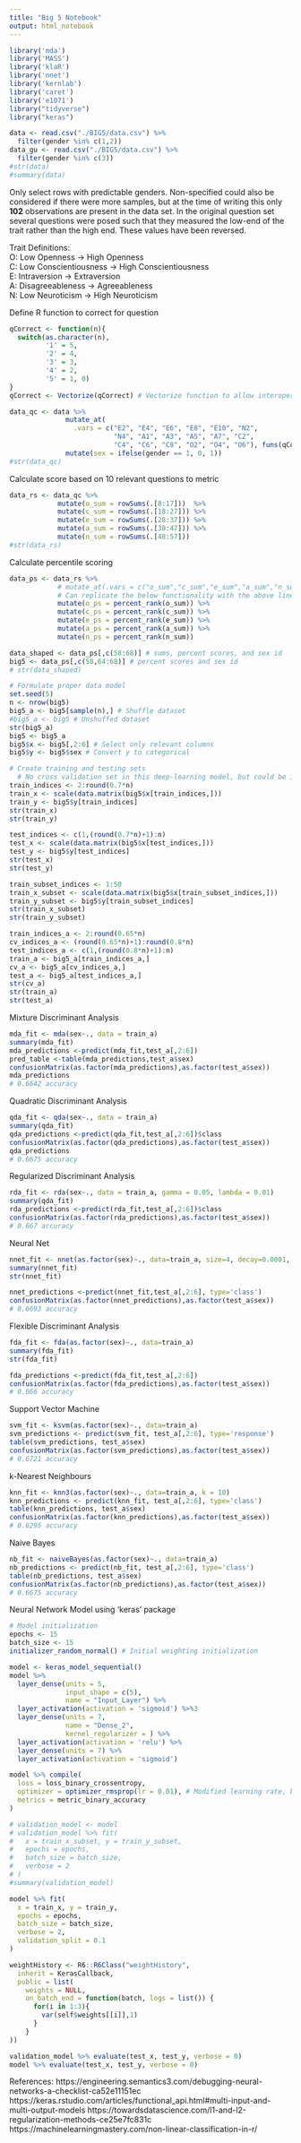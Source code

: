 ```yaml
---
title: "Big 5 Notebook"
output: html_notebook
---
```

```r
library('mda')
library('MASS')
library('klaR')
library('nnet')
library('kernlab')
library('caret')
library('e1071')
library("tidyverse")
library("keras")
```

```r
data <- read.csv("./BIG5/data.csv") %>% 
  filter(gender %in% c(1,2))
data_gu <- read.csv("./BIG5/data.csv") %>% 
  filter(gender %in% c(3))
#str(data)
#summary(data)
```
Only select rows with predictable genders. Non-specified could also be considered if there were more samples, but at the time of writing this only **102** observations are present in the data set. In the original question set several questions were posed such that they measured the low-end of the trait rather than the high end. These values have been reversed.

Trait Definitions:  
O: Low Openness           -> High Openness  
C: Low Conscientiousness  -> High Conscientiousness   
E: Intraversion           -> Extraversion  
A: Disagreeableness       -> Agreeableness  
N: Low Neuroticism        -> High Neuroticism   

Define R function to correct for question 
```r
qCorrect <- function(n){
  switch(as.character(n),
         '1' = 5,
         '2' = 4,
         '3' = 3,
         '4' = 2,
         '5' = 1, 0)
}
qCorrect <- Vectorize(qCorrect) # Vectorize function to allow interoperation with dplyr::mutate
```
```r
data_qc <- data %>%
              mutate_at(
                .vars = c("E2", "E4", "E6", "E8", "E10", "N2", 
                          "N4", "A1", "A3", "A5", "A7", "C2", 
                          "C4", "C6", "C8", "O2", "O4", "O6"), funs(qCorrect)) %>%
              mutate(sex = ifelse(gender == 1, 0, 1)) 
#str(data_qc)
```
Calculate score based on 10 relevant questions to metric
```r
data_rs <- data_qc %>% 
            mutate(o_sum = rowSums(.[8:17]))  %>%
            mutate(c_sum = rowSums(.[18:27])) %>% 
            mutate(e_sum = rowSums(.[28:37])) %>% 
            mutate(a_sum = rowSums(.[38:47])) %>%
            mutate(n_sum = rowSums(.[48:57]))
#str(data_rs)
```
Calculate percentile scoring
```r
data_ps <- data_rs %>%
            # mutate_at(.vars = c("o_sum","c_sum","e_sum","a_sum","n_sum"), funs(percent_rank)) 
            # Can replicate the below functionality with the above line, but this overwrites the columns
            mutate(o_ps = percent_rank(o_sum)) %>%
            mutate(c_ps = percent_rank(c_sum)) %>%
            mutate(e_ps = percent_rank(e_sum)) %>%
            mutate(a_ps = percent_rank(a_sum)) %>%
            mutate(n_ps = percent_rank(n_sum))

data_shaped <- data_ps[,c(58:68)] # sums, percent scores, and sex id
big5 <- data_ps[,c(58,64:68)] # percent scores and sex id
# str(data_shaped)
```

```r
# Formulate proper data model
set.seed(5)
n <- nrow(big5)
big5_a <- big5[sample(n),] # Shuffle dataset
#big5_a <- big5 # Unshuffed dataset
str(big5_a)
big5 <- big5_a
big5$x <- big5[,2:6] # Select only relevant columns
big5$y <- big5$sex # Convert y to categorical
```

```r
# Create training and testing sets
  # No cross validation set in this deep-learning model, but could be implemented in the future
train_indices <- 2:round(0.7*n)
train_x <- scale(data.matrix(big5$x[train_indices,]))
train_y <- big5$y[train_indices]
str(train_x)
str(train_y)

test_indices <- c(1,(round(0.7*n)+1):n)
test_x <- scale(data.matrix(big5$x[test_indices,]))
test_y <- big5$y[test_indices]
str(test_x)
str(test_y)

train_subset_indices <- 1:50
train_x_subset <- scale(data.matrix(big5$x[train_subset_indices,]))
train_y_subset <- big5$y[train_subset_indices]
str(train_x_subset)
str(train_y_subset)

train_indices_a <- 2:round(0.65*n)
cv_indices_a <- (round(0.65*n)+1):round(0.8*n)
test_indices_a <- c(1,(round(0.8*n)+1):n)
train_a <- big5_a[train_indices_a,]
cv_a <- big5_a[cv_indices_a,]
test_a <- big5_a[test_indices_a,]
str(cv_a)
str(train_a)
str(test_a)

```

Mixture Discriminant Analysis
```r
mda_fit <- mda(sex~., data = train_a)
summary(mda_fit)
mda_predictions <-predict(mda_fit,test_a[,2:6])
pred_table <-table(mda_predictions,test_a$sex)
confusionMatrix(as.factor(mda_predictions),as.factor(test_a$sex))
mda_predictions
# 0.6642 accuracy
```

Quadratic Discriminant Analysis
```r
qda_fit <- qda(sex~., data = train_a)
summary(qda_fit)
qda_predictions <-predict(qda_fit,test_a[,2:6])$class
confusionMatrix(as.factor(qda_predictions),as.factor(test_a$sex))
qda_predictions
# 0.6675 accuracy
```

Regularized Discriminant Analysis
```r
rda_fit <- rda(sex~., data = train_a, gamma = 0.05, lambda = 0.01)
summary(qda_fit)
rda_predictions <-predict(rda_fit,test_a[,2:6])$class
confusionMatrix(as.factor(rda_predictions),as.factor(test_a$sex))
# 0.667 accuracy
```

Neural Net
```r
nnet_fit <- nnet(as.factor(sex)~., data=train_a, size=4, decay=0.0001, maxit=500)
summary(nnet_fit)
str(nnet_fit)

nnet_predictions <-predict(nnet_fit,test_a[,2:6], type='class')
confusionMatrix(as.factor(nnet_predictions),as.factor(test_a$sex))
# 0.6693 accuracy
```

Flexible Discriminant Analysis
```r
fda_fit <- fda(as.factor(sex)~., data=train_a)
summary(fda_fit)
str(fda_fit)

fda_predictions <-predict(fda_fit,test_a[,2:6])
confusionMatrix(as.factor(fda_predictions),as.factor(test_a$sex))
# 0.666 accuracy
```

Support Vector Machine
```r
svm_fit <- ksvm(as.factor(sex)~., data=train_a)
svm_predictions <- predict(svm_fit, test_a[,2:6], type='response')
table(svm_predictions, test_a$sex)
confusionMatrix(as.factor(svm_predictions),as.factor(test_a$sex))
# 0.6721 accuracy
```

k-Nearest Neighbours
```r
knn_fit <- knn3(as.factor(sex)~., data=train_a, k = 10)
knn_predictions <- predict(knn_fit, test_a[,2:6], type='class')
table(knn_predictions, test_a$sex)
confusionMatrix(as.factor(knn_predictions),as.factor(test_a$sex))
# 0.6295 accuracy
```

Naive Bayes
```r
nb_fit <- naiveBayes(as.factor(sex)~., data=train_a)
nb_predictions <- predict(nb_fit, test_a[,2:6], type='class')
table(nb_predictions, test_a$sex)
confusionMatrix(as.factor(nb_predictions),as.factor(test_a$sex))
# 0.6675 accuracy
```

Neural Network Model using 'keras' package
```r
# Model initialization
epochs <- 15
batch_size <- 15
initializer_random_normal() # Initial weighting initialization

model <- keras_model_sequential()
model %>%
  layer_dense(units = 5, 
              input_shape = c(5), 
              name = "Input_Layer") %>%
  layer_activation(activation = 'sigmoid') %>%3
  layer_dense(units = 7,
              name = "Dense_2",
              kernel_regularizer = ) %>%
  layer_activation(activation = 'relu') %>%
  layer_dense(units = 7) %>%
  layer_activation(activation = 'sigmoid')

model %>% compile(
  loss = loss_binary_crossentropy,
  optimizer = optimizer_rmsprop(lr = 0.01), # Modified learning rate, being checked in logarithmic steps
  metrics = metric_binary_accuracy 
)

# validation_model <- model
# validation_model %>% fit(
#   x = train_x_subset, y = train_y_subset,
#   epochs = epochs,
#   batch_size = batch_size,
#   verbose = 2
# )  
#summary(validation_model)

model %>% fit(
  x = train_x, y = train_y,
  epochs = epochs,
  batch_size = batch_size,
  verbose = 2,
  validation_split = 0.1
)

```

```r
weightHistory <- R6::R6Class("weightHistory",
  inherit = KerasCallback,
  public = list(
    weights = NULL,
    on_batch_end = function(batch, logs = list()) {
      for(i in 1:3){
        var(self$weights[[i]],1)
      }
    }
))
```

```r
validation_model %>% evaluate(test_x, test_y, verbose = 0)
model %>% evaluate(test_x, test_y, verbose = 0)

```
References:
https://engineering.semantics3.com/debugging-neural-networks-a-checklist-ca52e11151ec
https://keras.rstudio.com/articles/functional_api.html#multi-input-and-multi-output-models
https://towardsdatascience.com/l1-and-l2-regularization-methods-ce25e7fc831c
https://machinelearningmastery.com/non-linear-classification-in-r/